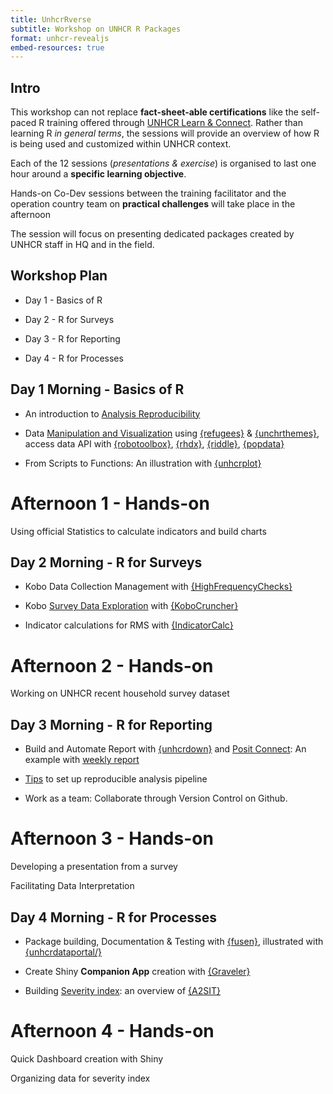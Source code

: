 ```yaml
---
title: UnhcrRverse
subtitle: Workshop on UNHCR R Packages
format: unhcr-revealjs
embed-resources: true
---
```


## Intro

This workshop can not replace __fact-sheet-able certifications__ like the self-paced R training offered through [UNHCR Learn & Connect](https://unhcr.csod.com/ui/lms-learner-playlist/PlaylistDetails?playlistId=e90e2279-e3a4-4ef2-8b74-757f91d224b2). Rather than learning R _in general terms_, the sessions will provide an overview of how R is being used and customized within UNHCR context. 

Each of the 12 sessions (_presentations & exercise_) is organised to last one hour around a __specific learning objective__.

Hands-on Co-Dev sessions between the training facilitator and the operation country team on __practical challenges__ will take place in the afternoon


::: {.notes}
The session will focus on presenting dedicated packages created by UNHCR staff in HQ and in the field.
:::


## Workshop Plan


- Day 1 - Basics of R

- Day 2 - R for Surveys

- Day 3 - R for Reporting

- Day 4 - R for Processes


## Day 1 Morning - Basics of R

 - An introduction to [Analysis Reproducibility](https://unhcr-americas.github.io/reproducibility/index.html)

 - Data [Manipulation and Visualization](https://vidonne.github.io/unhcrpractice/workshop/2022-11-dvt-budapest/dataviz_with_r_unhcrthemes.html) using [{refugees}](https://populationstatistics.github.io/refugees/) & [{unchrthemes}](https://unhcr-dataviz.github.io/unhcrthemes/), access data API with [{robotoolbox}](https://dickoa.gitlab.io/robotoolbox/), [{rhdx}](http://dickoa.gitlab.io/rhdx/), [{riddle}](https://edouard-legoupil.github.io/riddle/), [{popdata}](https://edouard-legoupil.github.io/popdata/)
 
 - From Scripts to Functions: An illustration with [{unhcrplot}](https://edouard-legoupil.github.io/unhcrdatapackage/)
 

# Afternoon 1 - Hands-on {.slide-blue}

Using official Statistics to calculate indicators and build charts
 

## Day 2  Morning - R for Surveys

 - Kobo Data Collection Management with [{HighFrequencyChecks}](https://edouard-legoupil.github.io/HighFrequencyChecks/) 
 
 - Kobo [Survey Data Exploration](https://edouard-legoupil.github.io/kobocruncher/tutorial/00-Intro.html#1) with [{KoboCruncher}](https://edouard-legoupil.github.io/kobocruncher)
 
 - Indicator calculations for RMS with [{IndicatorCalc}](https://unhcr-americas.github.io/IndicatorCalc/)
 

# Afternoon 2 - Hands-on {.slide-blue}

Working on UNHCR recent household survey dataset 
 
 
## Day 3 Morning -  R for Reporting
 
 - Build and Automate Report with [{unhcrdown}](https://unhcr-dataviz.github.io/unhcrdown/) and [Posit Connect](http://rstudio.unhcr.org): An example with [weekly report](https://github.com/unhcr-americas/weekly-report) 
 
 - [Tips](https://github.com/vidonne/r-tips#tips) to set up reproducible analysis pipeline
 
 - Work as a team: Collaborate through Version Control on Github. 
 

# Afternoon 3 - Hands-on {.slide-blue}

Developing a presentation from a survey

Facilitating Data Interpretation


## Day 4 Morning -  R for Processes 
 
 - Package building, Documentation & Testing with [{fusen}](https://thinkr-open.github.io/fusen), illustrated with [{unhcrdataportal/}](https://edouard-legoupil.github.io/unhcrdataportal/)
 
 - Create Shiny __Companion App__ creation with [{Graveler}](https://edouard-legoupil.github.io/graveler/) 
 
 - Building [Severity index](https://rstudio.unhcr.org/SeverityIndex/): an overview of [{A2SIT}](https://unhcr-guatemala.github.io/A2SIT/)
 
  

# Afternoon 4 - Hands-on {.slide-blue}

Quick Dashboard creation with Shiny

Organizing data for severity index
